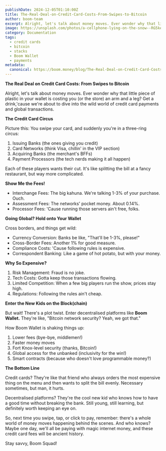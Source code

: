 ```yaml
---
publishDate: 2024-12-05T01:10:00Z
title: The-Real-Deal-on-Credit-Card-Costs-From-Swipes-to-Bitcoin
author: boom-team
excerpt: Alright, let's talk about money moves. Ever wonder why that little piece of plastic in your wallet is costing you (or the store) an arm and a leg? Get a drink, 'cause we're about to dive into the wild world of credit card payments and global transactions.
image: https://unsplash.com/photos/a-cellphone-lying-on-the-snow--RG5keJ1huQ
category: Documentation
tags:
  - credit cards
  - bitcoin
  - stacks
  - Boom Wallet
  - payments
metadata:
  canonical: https://boom.money/blog/The-Real-Deal-on-Credit-Card-Costs-From-Swipes-to-Bitcoin
---
```


**The Real Deal on Credit Card Costs: From Swipes to Bitcoin**

Alright, let's talk about money moves. Ever wonder why that little piece of plastic in your wallet is costing you (or the store) an arm and a leg? Get a drink,'cause we're about to dive into the wild world of credit card payments and global transactions.

**The Credit Card Circus**

Picture this: You swipe your card, and suddenly you're in a three-ring circus:

1. Issuing Banks (the ones giving you credit)
2. Card Networks (think Visa, chillin' in the VIP section)
3. Acquiring Banks (the merchant's BFFs)
4. Payment Processors (the tech nerds making it all happen)

Each of these players wants their cut. It's like splitting the bill at a fancy restaurant, but way more complicated.

**Show Me the Fees!**

- Interchange Fees: The big kahuna. We're talking 1-3% of your purchase. Ouch.
- Assessment Fees: The networks' pocket money. About 0.14%.
- Processor Fees: 'Cause running those servers ain't free, folks.

**Going Global? Hold onto Your Wallet**

Cross borders, and things get wild:

- Currency Conversion: Banks be like, "That'll be 1-3%, please!"
- Cross-Border Fees: Another 1% for good measure.
- Compliance Costs: 'Cause following rules is expensive.
- Correspondent Banking: Like a game of hot potato, but with your money.

**Why So Expensive?**

1. Risk Management: Fraud is no joke.
2. Tech Costs: Gotta keep those transactions flowing.
3. Limited Competition: When a few big players run the show, prices stay high.
4. Regulations: Following the rules ain't cheap.

**Enter the New Kids on the Block(chain)**

But wait! There's a plot twist. Enter decentralised platforms like **Boom Wallet.** They're like, "Bitcoin network security? Yeah, we got that."

How Boom Wallet is shaking things up:

1. Lower fees (bye-bye, middlemen!)
2. Faster money moves
3. Fort Knox-level security (thanks, Bitcoin!)
4. Global access for the unbanked (inclusivity for the win!)
5. Smart contracts (because who doesn't love programmable money?)

**The Bottom Line**

Credit cards? They're like that friend who always orders the most expensive thing on the menu and then wants to split the bill evenly. Necessary sometimes, but man, it hurts.

Decentralised platforms? They're the cool new kid who knows how to have a good time without breaking the bank. Still young, still learning, but definitely worth keeping an eye on.

So, next time you swipe, tap, or click to pay, remember: there's a whole world of money moves happening behind the scenes. And who knows? Maybe one day, we'll all be paying with magic internet money, and these credit card fees will be ancient history.

Stay savvy, Boom Squad!
